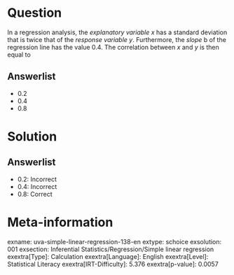 Question
========

In a regression analysis, the *explanatory variable x* has a standard deviation that is twice that of the *response variable y*. Furthermore, the *slope* b of the regression line has the value 0.4. The correlation between *x* and *y* is then equal to

Answerlist
----------

* 0.2
* 0.4
* 0.8

Solution
========

Answerlist
----------

* 0.2: Incorrect
* 0.4: Incorrect
* 0.8: Correct

Meta-information
================
exname: uva-simple-linear-regression-138-en
extype: schoice
exsolution: 001
exsection: Inferential Statistics/Regression/Simple linear regression
exextra[Type]: Calculation
exextra[Language]: English
exextra[Level]: Statistical Literacy
exextra[IRT-Difficulty]: 5.376
exextra[p-value]: 0.0057
